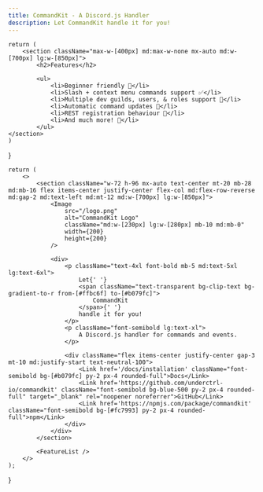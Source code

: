 ```yaml
---
title: CommandKit - A Discord.js Handler
description: Let CommandKit handle it for you!
---
```



    return (
        <section className="max-w-[400px] md:max-w-none mx-auto md:w-[700px] lg:w-[850px]">
            <h2>Features</h2>

            <ul>
                <li>Beginner friendly 🚀</li>
                <li>Slash + context menu commands support ✅</li>
                <li>Multiple dev guilds, users, & roles support 🤝</li>
                <li>Automatic command updates 🤖</li>
                <li>REST registration behaviour 📍</li>
                <li>And much more! 🧪</li>
            </ul>
    </section>
    )

}

    return (
        <>
            <section className="w-72 h-96 mx-auto text-center mt-20 mb-28 md:mb-16 flex items-center justify-center flex-col md:flex-row-reverse md:gap-2 md:text-left md:mt-12 md:w-[700px] lg:w-[850px]">
                <Image
                    src="/logo.png"
                    alt="CommandKit Logo"
                    className="md:w-[230px] lg:w-[280px] mb-10 md:mb-0"
                    width={200}
                    height={200}
                />

                <div>
                    <p className="text-4xl font-bold mb-5 md:text-5xl lg:text-6xl">
                        Let{' '}
                        <span className="text-transparent bg-clip-text bg-gradient-to-r from-[#ffbc6f] to-[#b079fc]">
                            CommandKit
                        </span>{' '}
                        handle it for you!
                    </p>
                    <p className="font-semibold lg:text-xl">
                        A Discord.js handler for commands and events.
                    </p>

                    <div className="flex items-center justify-center gap-3 mt-10 md:justify-start text-neutral-100">
                        <Link href='/docs/installation' className="font-semibold bg-[#b079fc] py-2 px-4 rounded-full">Docs</Link>
                        <Link href='https://github.com/underctrl-io/commandkit' className="font-semibold bg-blue-500 py-2 px-4 rounded-full" target="_blank" rel="noopener noreferrer">GitHub</Link>
                        <Link href='https://npmjs.com/package/commandkit' className="font-semibold bg-[#fc7993] py-2 px-4 rounded-full">npm</Link>
                    </div>
                </div>
            </section>

            <FeatureList />
        </>
    );

}
